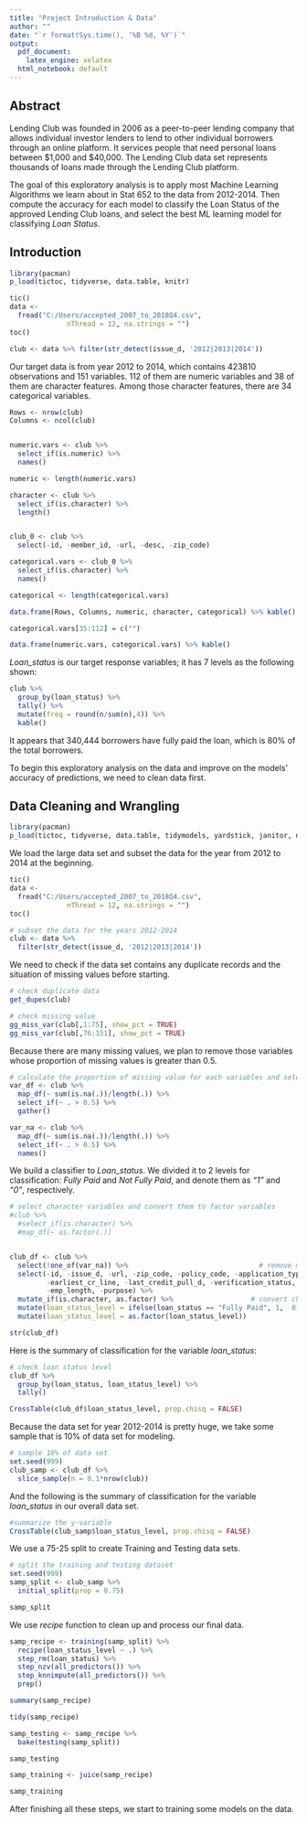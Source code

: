 ---
title: "Project Introduction & Data"
author: ""
date: "`r format(Sys.time(), '%B %d, %Y')`"
output:
  pdf_document: 
    latex_engine: xelatex
  html_notebook: default
---


## Abstract


Lending Club was founded in 2006 as a peer-to-peer lending company that allows individual investor lenders to lend to other individual borrowers through an online platform. It services people that need personal loans between $1,000 and $40,000. The Lending Club data set represents thousands of loans made through the Lending Club platform. 


The goal of this exploratory analysis is to apply most Machine Learning Algorithms we learn about in Stat 652 to the data from 2012-2014. Then compute the accuracy for each model to classify the Loan Status of the approved Lending Club loans, and select the best ML learning model for classifying *Loan Status*.


## Introduction


```{r,include=FALSE}
library(pacman)
p_load(tictoc, tidyverse, data.table, knitr)

tic()
data <- 
  fread("C:/Users/accepted_2007_to_2018Q4.csv", 
              nThread = 12, na.strings = "")
toc()

club <- data %>% filter(str_detect(issue_d, '2012|2013|2014'))
```


Our target data is from year 2012 to 2014, which contains 423810 observations and 151 variables. 112 of them are numeric variables and 38 of them are character features. Among those character features, there are 34 categorical variables.


```{r,echo=FALSE}
Rows <- nrow(club)
Columns <- ncol(club)


numeric.vars <- club %>%
  select_if(is.numeric) %>%
  names()

numeric <- length(numeric.vars)

character <- club %>%
  select_if(is.character) %>%
  length()


club_0 <- club %>%
  select(-id, -member_id, -url, -desc, -zip_code)

categorical.vars <- club_0 %>%
  select_if(is.character) %>%
  names()

categorical <- length(categorical.vars)

data.frame(Rows, Columns, numeric, character, categorical) %>% kable()

categorical.vars[35:112] = c("")

data.frame(numeric.vars, categorical.vars) %>% kable()
```


*Loan_status* is our target response variables; it has 7 levels as the following shown:


```{r,echo=FALSE}
club %>%
  group_by(loan_status) %>%
  tally() %>% 
  mutate(freq = round(n/sum(n),4)) %>%
  kable()
```


It appears that 340,444 borrowers have fully paid the loan, which is 80% of the total borrowers.


To begin this exploratory analysis on the data and improve on the models' accuracy of predictions, we need to clean data first.


## Data Cleaning and Wrangling


```{r,message=FALSE,warning=FALSE}
library(pacman)
p_load(tictoc, tidyverse, data.table, tidymodels, yardstick, janitor, naniar, discrim, gmodels, knitr)
```


We load the large data set and subset the data for the year from 2012 to 2014 at the beginning.


```{r}
tic()
data <- 
  fread("C:/Users/accepted_2007_to_2018Q4.csv", 
              nThread = 12, na.strings = "")
toc()
```


```{r}
# subset the data for the years 2012-2014
club <- data %>%
  filter(str_detect(issue_d, '2012|2013|2014'))
```


We need to check if the data set contains any duplicate records and the situation of missing values before starting.


```{r}
# check duplicate data
get_dupes(club)
```


```{r out.width="80%", fig.align='center'}
# check missing value
gg_miss_var(club[,1:75], show_pct = TRUE)
gg_miss_var(club[,76:151], show_pct = TRUE)
```


Because there are many missing values, we plan to remove those variables whose proportion of missing values is greater than 0.5.


```{r}
# calculate the proportion of missing value for each variables and select which rate > 0.5
var_df <- club %>% 
  map_df(~ sum(is.na(.))/length(.)) %>% 
  select_if(~ . > 0.5) %>%
  gather() 

var_na <- club %>% 
  map_df(~ sum(is.na(.))/length(.)) %>% 
  select_if(~ . > 0.5) %>%
  names()
```


We build a classifier to *Loan_status*. We divided it to 2 levels for classification: *Fully Paid* and *Not Fully Paid*, and denote them as *"1"* and *"0"*, respectively.


```{r}
# select character variables and convert them to factor variables
#club %>% 
  #select_if(is.character) %>% 
  #map_df(~ as.factor(.))


club_df <- club %>%
  select(!one_of(var_na)) %>%                                # remove most missing value variables
  select(-id, -issue_d, -url, -zip_code, -policy_code, -application_type, -title, -emp_title, 
         -earliest_cr_line, -last_credit_pull_d, -verification_status, -last_pymnt_d, -addr_state, 
         -emp_length, -purpose) %>% 
  mutate_if(is.character, as.factor) %>%                   # convert character vars to factor vars
  mutate(loan_status_level = ifelse(loan_status == "Fully Paid", 1,  0)) %>%      # classification
  mutate(loan_status_level = as.factor(loan_status_level))

str(club_df)
```


Here is the summary of classification for the variable *loan_status*:


```{r}
# check loan status level
club_df %>%
  group_by(loan_status, loan_status_level) %>%
  tally()
```


```{r}
CrossTable(club_df$loan_status_level, prop.chisq = FALSE)
```


Because the data set for year 2012-2014 is pretty huge, we take some sample that is 10% of data set for modeling. 


```{r}
# sample 10% of data set
set.seed(999)
club_samp <- club_df %>% 
  slice_sample(n = 0.1*nrow(club))
```


And the following is the summary of classification for the variable *loan_status* in our overall data set.


```{r}
#summarize the y-variable
CrossTable(club_samp$loan_status_level, prop.chisq = FALSE)
```


We use a 75-25 split to create Training and Testing data sets.
 

```{r}
# split the training and testing dataset
set.seed(999)
samp_split <- club_samp %>% 
  initial_split(prop = 0.75)

samp_split
```


We use *recipe* function to clean up and process our final data.


```{r}
samp_recipe <- training(samp_split) %>% 
  recipe(loan_status_level ~ .) %>% 
  step_rm(loan_status) %>%
  step_nzv(all_predictors()) %>%
  step_knnimpute(all_predictors()) %>%
  prep()

summary(samp_recipe)

tidy(samp_recipe)
```


```{r}
samp_testing <- samp_recipe %>%
  bake(testing(samp_split))

samp_testing
```


```{r}
samp_training <- juice(samp_recipe)

samp_training
```


After finishing all these steps, we start to training some models on the data.



